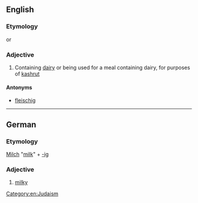 ==English==
===Etymology===
{{etyl|yi}} {{term|מילכיק|tr=milkhik}} or {{etyl|de}} {{term|milchig|lang=de||milky}}
===Adjective===
{{en-adj|-}}

# Containing [[dairy]] or being used for a meal containing dairy, for purposes of [[kashrut]]

====Antonyms====
* [[fleischig]]

[[Category:en:Judaism]]
----
==German==
===Etymology===
[[Milch]] "[[milk]]" + [[-ig]]
===Adjective===
{{de-adj|milchiger|milchigsten}} 
# [[milky]]